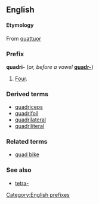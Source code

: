 ==English==
====Etymology====
From {{L.}} [[quattuor]]

===Prefix===
'''quadri-''' (''or, before a vowel'' '''[[quadr-]]''')
[[Category:English prefixes]]

#[[Four]].

===Derived terms===
*[[quadriceps]]
*[[quadrifoil]]
*[[quadrilateral]]
*[[quadriliteral]]

===Related terms===
*[[quad bike]]

===See also===
*[[tetra-]]